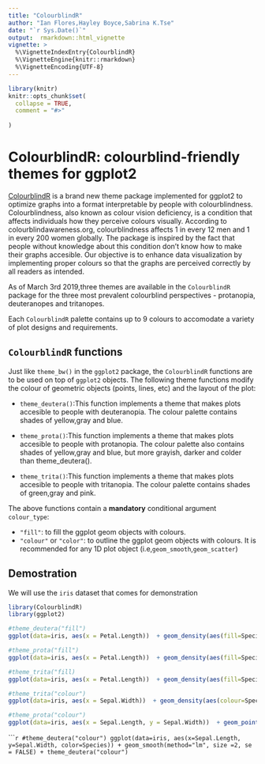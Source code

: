```yaml
---
title: "ColourblindR"
author: "Ian Flores,Hayley Boyce,Sabrina K.Tse"
date: "`r Sys.Date()`"
output:  rmarkdown::html_vignette
vignette: >
  %\VignetteIndexEntry{ColourblindR}
  %\VignetteEngine{knitr::rmarkdown}
  %\VignetteEncoding{UTF-8}
---
```


```r
library(knitr)
knitr::opts_chunk$set(
  collapse = TRUE,
  comment = "#>"
  
)
```

ColourblindR: colourblind-friendly themes for ggplot2
====================================

[ColourblindR](https://github.com/UBC-MDS/ColourblindR) is a brand new theme package implemented for ggplot2 to optimize graphs into a format interpretable by people with colourblindness. Colourblindness, also known as colour vision deficiency, is a condition that affects individuals how they perceive colours visually. According to colourblindawareness.org, colourblindness affects 1 in every 12 men and 1 in every 200 women globally. The package is inspired by the fact that people without knowledge about this condition don't know how to make their graphs accesible. Our objective is to enhance data visualization by implementing proper colours so that the graphs are perceived correctly by all readers as intended.

As of March 3rd 2019,three themes are available in the `ColourblindR` package for the three most prevalent colourblind perspectives - protanopia, deuteranopes and tritanopes. 

Each `ColourblindR` palette contains up to 9 colours to accomodate a variety of plot designs and requirements.


`ColourblindR` functions
---------------------------------
Just like `theme_bw()` in the `ggplot2` package, the `ColourblindR` functions are to be used on top of `ggplot2` objects. The following theme functions modify the colour of geometric objects (points, lines, etc) and the layout of the plot:

* `theme_deutera()`:This function implements a theme that makes plots accesible to people with deuteranopia. The colour palette contains shades of yellow,gray and blue.

* `theme_prota()`:This function implements a theme that makes plots accesible to people with protanopia. The colour palette also contains shades of yellow,gray and blue, but more grayish, darker and colder than theme_deutera().

* `theme_trita()`:This function implements a theme that makes plots accesible to people with  tritanopia. The colour palette contains shades of green,gray and pink.

The above functions contain a **mandatory** conditional argument `colour_type`:

* `"fill"`: to fill the ggplot geom objects with colours.
* `"colour"` or `"color"`: to outline the ggplot geom objects with colours. It is recommended for any 1D plot object (i.e,`geom_smooth`,`geom_scatter`)


Demostration
------------------------
We will use the `iris` dataset that comes  for demonstration

```r
library(ColourblindR)
library(ggplot2)
```

```r
#theme_deutera("fill")
ggplot(data=iris, aes(x = Petal.Length))  + geom_density(aes(fill=Species), colour = NA, alpha= .7) +ggtitle("theme_deutera('fill')")+ theme_deutera("fill")

```

```r
#theme_prota("fill")
ggplot(data=iris, aes(x = Petal.Length))  + geom_density(aes(fill=Species), colour = NA, alpha= .7) + ggtitle("theme_prota('fill')")+theme_prota("fill")

```

```r
#theme_trita("fill)
ggplot(data=iris, aes(x = Petal.Length))  + geom_density(aes(fill=Species), colour = NA, alpha= .7) +ggtitle("theme_trita('fill')")+ theme_trita("fill")

```

```r

#theme_trita("colour")
ggplot(data=iris, aes(x = Sepal.Width))  + geom_density(aes(colour=Species), size = 2.4 ) + theme_trita("colour")+ggtitle("theme_trita('colour')")
```

```r

#theme_prota("colour")
ggplot(data=iris, aes(x = Sepal.Length, y = Sepal.Width))  + geom_point(aes(color=Species), size =3) + theme_prota("colour")
```

``````r
#theme_deutera("colour")
ggplot(data=iris, aes(x=Sepal.Length, y=Sepal.Width, color=Species)) + geom_smooth(method="lm", size =2, se = FALSE) + theme_deutera("colour")
```

